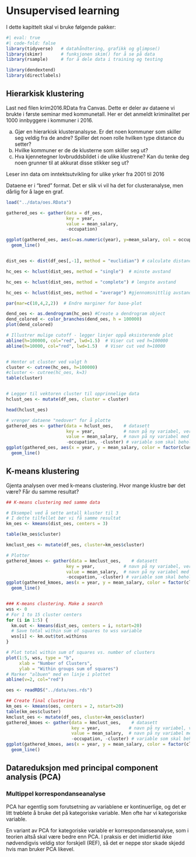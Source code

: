 # Unsupervised learning 


I dette kapittelt skal vi bruke følgende pakker: 

```r
#| eval: true
#| code-fold: false
library(tidyverse)   # datahåndtering, grafikk og glimpse()
library(skimr)       # funksjonen skim() for å se på data
library(rsample)     # for å dele data i training og testing

library(dendextend)
library(directlabels)

```




## Hierarkisk klustering 


::: {#exr-}
Last ned filen krim2016.RData fra Canvas. 
Dette er deler av dataene vi brukte i første seminar med kommunetall. Her er det anmeldt 
kriminalitet per 1000 innbyggere i kommuner i 2016. 

a) Gjør en hierarkisk klusteranalsyse. Er det noen kommuner som skiller seg veldig fra de 
andre? Spiller det noen rolle hvilken type distance du setter? 
a) Hvilke kommuner er de de klusterne som skiller seg ut? 
a) Hva kjennetegner lovbruddsbildet i de ulike klustrene? Kan du tenke deg noen grunner til at akkurat disse stikker seg ut?
 
:::


::: {.solution}
Leser inn data om inntektsutvikling for ulike yrker fra 2001 til 2016

Dataene er i "bred" format. Det er slik vi vil ha det for clusteranalyse, men dårlig for å lage en graf.


```r
load("../data/oes.RData")

gathered_oes <- gather(data = df_oes, 
                       key = year, 
                       value = mean_salary, 
                       -occupation)

ggplot(gathered_oes, aes(x=as.numeric(year), y=mean_salary, col = occupation))+
  geom_line()


dist_oes <- dist(df_oes[,-1], method = "euclidian") # calculate distances 

hc_oes <- hclust(dist_oes, method = "single")  # minste avstand

hc_oes <- hclust(dist_oes, method = "complete") # lengste avstand

hc_oes <- hclust(dist_oes, method = "average") #gjennomsnittlig avstand

par(mar=c(10,4,2,2))  # Endre marginer for base-plot

dend_oes <- as.dendrogram(hc_oes) #Create a dendrogram object
dend_colored <- color_branches(dend_oes, h = 100000)
plot(dend_colored)

# Illustrer mulige cutoff - legger linjer oppå eksisterende plot
abline(h=100000, col="red", lwd=1.5)  # Viser cut ved h=100000
abline(h=10000, col="red", lwd=1.5)   # Viser cut ved h=10000


# Henter ut cluster ved valgt h
cluster <- cutree(hc_oes, h=100000)
#cluster <- cutree(hc_oes, k=3)
table(cluster)


# Legger til vektoren cluster til opprinnelige data
hclust_oes <- mutate(df_oes, cluster = cluster)

head(hclust_oes)

# vrenger dataene "nedover" for å plotte
gathered_oes <- gather(data = hclust_oes,    # datasett
                       key = year,           # navn på ny variabel, verdier hentes fra gamle variabelnavn
                       value = mean_salary,  # navn på ny variabel med gamle variabelverdier
                       -occupation, -cluster) # variable som skal beholdes / grupperes etter
ggplot(gathered_oes, aes(x = year, y = mean_salary, color = factor(cluster), group = occupation)) + 
  geom_line()

```










:::

## K-means klustering 

::: {#exr-}
Gjenta analysen over med k-means clustering. Hvor mange klustre bør det være? Får du samme 
resultat?
:::


::: {.solution}

```r
## K-means clustering med samme data 

# Eksempel ved å sette antall kluster til 3
# I dette tilfellet bør vi få samme resultat
km_oes <- kmeans(dist_oes, centers = 3)

table(km_oes$cluster)

kmclust_oes <- mutate(df_oes, cluster=km_oes$cluster)

# Plotter
gathered_kmoes <- gather(data = kmclust_oes,    # datasett
                       key = year,           # navn på ny variabel, verdier hentes fra gamle variabelnavn
                       value = mean_salary,  # navn på ny variabel med gamle variabelverdier
                       -occupation, -cluster) # variable som skal beholdes / grupperes etter
ggplot(gathered_kmoes, aes(x = year, y = mean_salary, color = factor(cluster), group = occupation)) + 
  geom_line()


### K-means clustering. Make a search
wss <- 0
# For 1 to 15 cluster centers
for (i in 1:5) {
  km.out <- kmeans(dist_oes, centers = i, nstart=20)
  # Save total within sum of squares to wss variable
  wss[i] <- km.out$tot.withinss
}

# Plot total within sum of squares vs. number of clusters
plot(1:5, wss, type = "b", 
     xlab = "Number of Clusters", 
     ylab = "Within groups sum of squares")
# Marker "albuen" med en linje i plottet 
abline(v=2, col="red")

oes <- readRDS("../data/oes.rds")

## Create final clustering
km_oes <- kmeans(oes, centers = 2, nstart=20)
table(km_oes$cluster)
kmclust_oes <- mutate(df_oes, cluster=km_oes$cluster)
gathered_kmoes <- gather(data = kmclust_oes,    # datasett
                         key = year,           # navn på ny variabel, verdier hentes fra gamle variabelnavn
                         value = mean_salary,  # navn på ny variabel med gamle variabelverdier
                         -occupation, -cluster) # variable som skal beholdes / grupperes etter
ggplot(gathered_kmoes, aes(x = year, y = mean_salary, color = factor(cluster), group = occupation)) + 
  geom_line()

```


:::



## Datareduksjon med principal component analysis (PCA)




### Multippel korrespondanseanalyse
PCA har egentlig som forutsetning av variablene er kontinuerlige, og det er litt trøblete å bruke det på kategoriske variable. Men ofte har vi kategoriske variable. 

En variant av PCA for kategoriske variable er korrespondanseanalyse, som i teorien altså skal være bedre enn PCA. I praksis er det imidlertid ikke nødvendigvis veldig stor forskjell (REF), så det er neppe stor skade skjedd hvis man bruker PCA likevel. 

